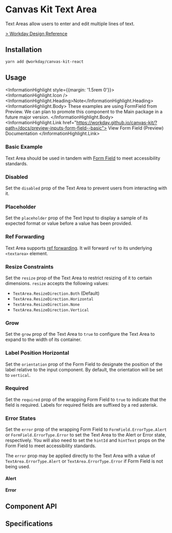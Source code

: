 
<Meta of={TextAreaStories} />

# Canvas Kit Text Area

Text Areas allow users to enter and edit multiple lines of text.

[> Workday Design Reference](https://design.workday.com/components/inputs/text-area)

## Installation

```sh
yarn add @workday/canvas-kit-react
```

## Usage

<InformationHighlight style={{margin: '1.5rem 0'}}>
  <InformationHighlight.Icon />
  <InformationHighlight.Heading>Note</InformationHighlight.Heading>
  <InformationHighlight.Body>
    These examples are using FormField from Preview. We can plan to promote this component to the
    Main package in a future major version.
  </InformationHighlight.Body>
  <InformationHighlight.Link href="https://workday.github.io/canvas-kit/?path=/docs/preview-inputs-form-field--basic">
    View Form Field (Preview) Documentation
  </InformationHighlight.Link>
</InformationHighlight>

### Basic Example

Text Area should be used in tandem with [Form Field](/components/inputs/form-field/) to meet
accessibility standards.

<ExampleCodeBlock of={TextAreaStories.Basic} />

### Disabled

Set the `disabled` prop of the Text Area to prevent users from interacting with it.

<ExampleCodeBlock of={TextAreaStories.Disabled} />

### Placeholder

Set the `placeholder` prop of the Text Input to display a sample of its expected format or value
before a value has been provided.

<ExampleCodeBlock of={TextAreaStories.Placeholder} />

### Ref Forwarding

Text Area supports [ref forwarding](https://reactjs.org/docs/forwarding-refs.html). It will forward
`ref` to its underlying `<textarea>` element.

<ExampleCodeBlock of={TextAreaStories.RefForwarding} />

### Resize Constraints

Set the `resize` prop of the Text Area to restrict resizing of it to certain dimensions. `resize`
accepts the following values:

- `TextArea.ResizeDirection.Both` (Default)
- `TextArea.ResizeDirection.Horizontal`
- `TextArea.ResizeDirection.None`
- `TextArea.ResizeDirection.Vertical`

<ExampleCodeBlock of={TextAreaStories.ResizeConstraints} />

### Grow

Set the `grow` prop of the Text Area to `true` to configure the Text Area to expand to the width of
its container.

<ExampleCodeBlock of={TextAreaStories.Grow} />

### Label Position Horizontal

Set the `orientation` prop of the Form Field to designate the position of the label relative to the
input component. By default, the orientation will be set to `vertical`.

<ExampleCodeBlock of={TextAreaStories.LabelPosition} />

### Required

Set the `required` prop of the wrapping Form Field to `true` to indicate that the field is required.
Labels for required fields are suffixed by a red asterisk.

<ExampleCodeBlock of={TextAreaStories.Required} />

### Error States

Set the `error` prop of the wrapping Form Field to `FormField.ErrorType.Alert` or
`FormField.ErrorType.Error` to set the Text Area to the Alert or Error state, respectively. You will
also need to set the `hintId` and `hintText` props on the Form Field to meet accessibility
standards.

The `error` prop may be applied directly to the Text Area with a value of `TextArea.ErrorType.Alert`
or `TextArea.ErrorType.Error` if Form Field is not being used.

#### Alert

<ExampleCodeBlock of={TextAreaStories.Alert} />

#### Error

<ExampleCodeBlock of={TextAreaStories.Error} />

## Component API

<SymbolDoc name="TextArea" fileName="/react/" />

## Specifications

<Specifications file="TextArea.spec.ts" name="Text Area" />
